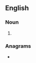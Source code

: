 ==English==

===Noun===
{{head|en|noun form|head=A-[[bombs]]}}

# {{plural of|A-bomb|lang=en}}

===Anagrams===
* {{anagrams|en|a=abbmos|Bombas}}
